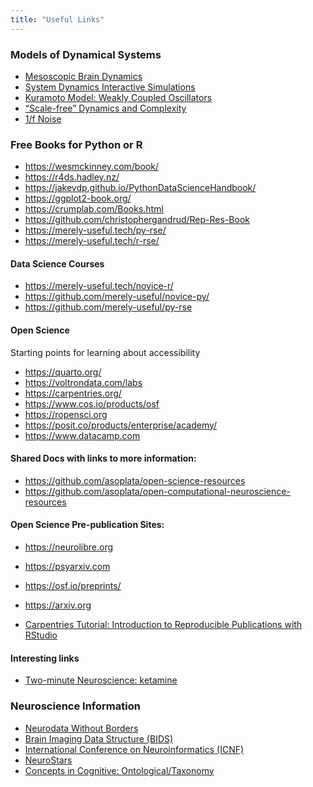 ```yaml
---
title: "Useful Links"
---
```


### Models of Dynamical Systems

- [Mesoscopic Brain Dynamics](http://www.scholarpedia.org/article/Mesoscopic_brain_dynamics)
- [System Dynamics Interactive Simulations ](https://www.complexity-explorables.org/explorables/)
- [Kuramoto Model: Weakly Coupled Oscillators](https://en.wikipedia.org/wiki/Kuramoto_model)
- ["Scale-free" Dynamics and Complexity](http://www.scholarpedia.org/article/Scale-free_neocortical_dynamics)
- [1/f Noise](http://www.scholarpedia.org/article/1/f_noise)

### Free Books for Python or R

- [https://wesmckinney.com/book/](https://wesmckinney.com/book/)
- [https://r4ds.hadley.nz/](https://r4ds.hadley.nz/)
- [https://jakevdp.github.io/PythonDataScienceHandbook/](https://jakevdp.github.io/PythonDataScienceHandbook/)
- [https://ggplot2-book.org/](https://ggplot2-book.org/)
- [https://crumplab.com/Books.html](https://crumplab.com/Books.html)
- [https://github.com/christophergandrud/Rep-Res-Book](https://github.com/christophergandrud/Rep-Res-Book)
- [https://merely-useful.tech/py-rse/](https://merely-useful.tech/py-rse/)
- [https://merely-useful.tech/r-rse/](https://merely-useful.tech/r-rse/)

#### Data Science Courses

- [https://merely-useful.tech/novice-r/](https://merely-useful.tech/novice-r/)
- [https://github.com/merely-useful/novice-py/](https://github.com/merely-useful/novice-py/)
- [https://github.com/merely-useful/py-rse](https://github.com/merely-useful/py-rse)

#### Open Science
Starting points for learning about accessibility

- [https://quarto.org/](https://quarto.org/) 
- [https://voltrondata.com/labs](https://voltrondata.com/labs)
- [https://carpentries.org/](https://carpentries.org/)
- [https://www.cos.io/products/osf](https://www.cos.io/products/osf)
- [https://ropensci.org](https://ropensci.org) 
- [https://posit.co/products/enterprise/academy/](https://posit.co/products/enterprise/academy/) 
- [https://www.datacamp.com](https://www.datacamp.com)

#### Shared Docs with links to more information:
- [https://github.com/asoplata/open-science-resources](https://github.com/asoplata/open-science-resources) 
- [https://github.com/asoplata/open-computational-neuroscience-resources](https://github.com/asoplata/open-computational-neuroscience-resources) 

#### Open Science Pre-publication Sites:
- [https://neurolibre.org](https://neurolibre.org) 
- [https://psyarxiv.com](https://psyarxiv.com)
- [https://osf.io/preprints/](https://osf.io/preprints/) 
- [https://arxiv.org](https://arxiv.org)



- [Carpentries Tutorial: Introduction to Reproducible Publications with RStudio](https://carpentries-incubator.github.io/Reproducible-Publications-with-RStudio/aio/index.html)

#### Interesting links
- [Two-minute Neuroscience: ketamine](https://youtu.be/kRtNsaMildw)

### Neuroscience Information

- [Neurodata Without Borders](https://www.nwb.org/)
- [Brain Imaging Data Structure (BIDS)](https://bids.neuroimaging.io/)
- [International Conference on Neuroinformatics (ICNF)](https://www.incf.org/)
- [NeuroStars](https://neurostars.org/)
- [Concepts in Cognitive: Ontological/Taxonomy](https://www.cognitiveatlas.org/)
